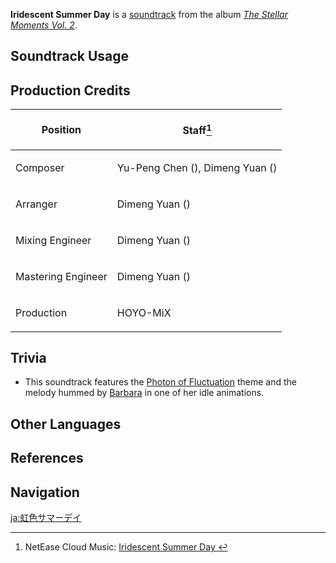 {{Soundtrack Infobox
|image          = The Stellar Moments Vol. 2.png
|album          = The Stellar Moments Vol. 2
|number         = 08
|featured       =
|featured2      =
|featured3      =
|featured_disc  =
|featured_disc2 =
|featured_disc3 =
|youtube_id     = AoidM0M1XoE
|spotify_id     = 2YuiAaoYrvafdBEwmw23Lh
|previous       = Dance of Aphros
|next           = Drifter's Destiny
}}
'''Iridescent Summer Day''' is a [[soundtrack]] from the album ''[[The Stellar Moments Vol. 2]]''.

==Soundtrack Usage==
{{Soundtrack Usage
|mediaoriginal = Outfit Teaser;;Summertime Sparkle;;Sea Breeze Dandelion
|quest    = 
|location = 
|domain   = 
|eventgameplay = Paimon's Starlight Expedition
}}

==Production Credits==
{| class="wikitable"
! Position
! Staff<ref>NetEase Cloud Music: [https://music.163.com/#/song?id=1913532411 Iridescent Summer Day {{zh|夏日虹彩}}]</ref>
|-
! Composer
| Yu-Peng Chen ({{zh|陈致逸}}), Dimeng Yuan ({{zh|苑迪萌}})
|-
! Arranger
| Dimeng Yuan ({{zh|苑迪萌}})
|-
! Mixing Engineer
| Dimeng Yuan ({{zh|苑迪萌}})
|-
! Mastering Engineer
| Dimeng Yuan ({{zh|苑迪萌}})
|-
! Production
| HOYO-MiX
|}

==Trivia==
* This soundtrack features the [[Photon of Fluctuation]] theme and the melody hummed by [[Barbara]] in one of her idle animations.

==Other Languages==
{{Other Languages
|en      = Iridescent Summer Day
|zhs     = 夏日虹彩
|zhs_rm  = Xiàrì Hóngcǎi
|zht     = 夏日虹彩
|zht_rm  = Xiàrì Hóngcǎi
|zh_tl   = Summer Day's Iridescence
|ja      = 虹色サマーデイ
|ja_rm   = Niji-iro Samaa Dei
|ja_tl   = Rainbow-Colored Summer Day
}}

==References==
{{Reflist}}

==Navigation==
{{Soundtrack Navbox|The Stellar Moments}}

[[ja:虹色サマーデイ]]